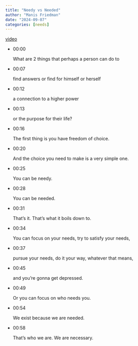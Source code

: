 ```yaml
---
title: "Needy vs Needed"
author: "Manis Friedman"
date: "2024-09-07"
categories: [needs]
---
```


[video](https://www.tiktok.com/@therealrabbimanis/video/7236470869864795434)

-   00:00

    What are 2 things that perhaps a person can do to

-   00:07

    find answers or find for himself or herself

-   00:12

    a connection to a higher power

-   00:13

    or the purpose for their life?

-   00:16

    The first thing is you have freedom of choice.

-   00:20

    And the choice you need to make is a very simple one.

-   00:25

    You can be needy.

-   00:28

    You can be needed.

-   00:31

    That's it. That's what it boils down to.

-   00:34

    You can focus on your needs, try to satisfy your needs,

-   00:37

    pursue your needs, do it your way, whatever that means,

-   00:45

    and you're gonna get depressed.

-   00:49

    Or you can focus on who needs you.

-   00:54

    We exist because we are needed.

-   00:58

    That's who we are. We are necessary.
